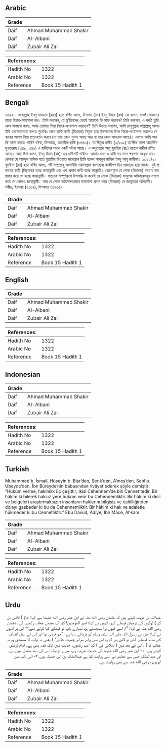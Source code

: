 ## Arabic


<div dir="rtl" lang="ar" style={{fontSize:'larger',backgroundColor:'#f8f9fa',padding:20}}>

</div>
<div style={{backgroundColor:'#f8f9fa',padding:20, marginBottom: 10}}><table> <thead> <tr> <th>Grade</th> <th></th> </tr> </thead> <tbody> <tr><td>Daif</td><td>Ahmad Muhammad Shakir</td></tr><tr><td>Daif</td><td>Al-Albani</td></tr><tr><td>Daif</td><td>Zubair Ali Zai</td></tr></tbody></table><table> <thead> <tr> <th>References:</th> <th></th> </tr> </thead> <tbody><tr><td>Hadith No</td><td>1322</td></tr><tr><td>Arabic No</td><td>1322</td></tr><tr><td>Reference</td><td>Book 15 Hadith 1</td></tr></tbody></table></div>

## Bengali


<div dir="ltr" lang="bn" style={{fontSize:'larger',backgroundColor:'#f8f9fa',padding:20}}>
১৩২২। আবদুল্লাহ ইবনু মাওহাব (রাহঃ) হতে বর্ণিত আছে, উসমান (রাঃ) ইবনু উমার (রাঃ)-কে বলেন, যাও! লোকদের মাঝে বিচার-ফায়সালা কর। তিনি বললেন, হে মু’মিনদের নেতা! আমাকে কি মাফ করবেন? তিনি বললেন, এ পদটি তুমি কেন অপছন্দ করছ, অথচ তোমার পিতা বিচার-ফায়সালা করতেন? তিনি উত্তরে বললেন, আমি রাসূলুল্লাহ সাল্লাল্লাহু আলাইহি ওয়াসাল্লামকে বলতে শুনেছিঃ কোন ব্যক্তি কাযী (বিচারক) নিযুক্ত হয়ে ইনসাফের উপর বিচার-ফায়সালা করলেও সে বরাবর আমল নিয়ে প্রত্যাবর্তন করবে (না তার কোন গুনাহ আছে আর না তার কোন সাওয়াব আছে)। এরপর আমি আর কি আশা করতে পারি? যঈফ, মিশকাত, তাহকীক ছানী (৩৭৪৩)। তা’লীকুর রাগীব (২/১৩২) তা’লীক আলা আহাদীস মুখতারাহ (৩৪৮, ৩৪৯) এ হাদীসের সাথে একটি ঘটনা আছে। এ অনুচ্ছেদে আবূ হুরাইরা (রাঃ) হতেও হাদীস বর্ণিত আছে। আবূ ঈসা বলেন, ইবনু উমার (রাঃ)-এর হাদীসটি গারীব। আমার মতে এ হাদীসের সনদ পরস্পর সংযুক্ত নয়। কেননা যে আবদুল মালিক হতে মুতামির রিওয়াত করেছেন তিনি হলেন আবদুল মালিক ইবনু আবূ জামীলা। ১৩২২/২। বুরাইদা (রাঃ) হতে বর্ণিত আছে, নবী সাল্লাল্লাহু আলাইহি ওয়াসাল্লাম বলেছেনঃ কাজীগণ তিন প্রকারের হয়ে থাকে। দুই প্রকারের কায়ী (বিচারক) হচ্ছে জাহান্নামী এবং এক প্রকার কায়ী হচ্ছে জান্নাতী। জেনেশুনে যে লোক (বিচারক) অন্যায় রায় প্রদান করে সে হচ্ছে জাহান্নামী। সত্যকে সম্পূর্ণরূপে উপলব্ধি না করেই যে লোক (বিচারক) মানুষের অধিকারসমূহ নস্যাৎ করে সে লোকও জাহান্নামী। আর যে লোক ন্যায়সঙ্গতভাবে ফায়সালা প্রদান করে (বিচারক) সে জান্নাতের অধিবাসী। সহীহ, ইরওয়া (২৬১৪), মিশকাত (৩৭৩৫)
</div>
<div style={{backgroundColor:'#f8f9fa',padding:20, marginBottom: 10}}><table> <thead> <tr> <th>Grade</th> <th></th> </tr> </thead> <tbody> <tr><td>Daif</td><td>Ahmad Muhammad Shakir</td></tr><tr><td>Daif</td><td>Al-Albani</td></tr><tr><td>Daif</td><td>Zubair Ali Zai</td></tr></tbody></table><table> <thead> <tr> <th>References:</th> <th></th> </tr> </thead> <tbody><tr><td>Hadith No</td><td>1322</td></tr><tr><td>Arabic No</td><td>1322</td></tr><tr><td>Reference</td><td>Book 15 Hadith 1</td></tr></tbody></table></div>

## English


<div dir="ltr" lang="en" style={{fontSize:'larger',backgroundColor:'#f8f9fa',padding:20}}>

</div>
<div style={{backgroundColor:'#f8f9fa',padding:20, marginBottom: 10}}><table> <thead> <tr> <th>Grade</th> <th></th> </tr> </thead> <tbody> <tr><td>Daif</td><td>Ahmad Muhammad Shakir</td></tr><tr><td>Daif</td><td>Al-Albani</td></tr><tr><td>Daif</td><td>Zubair Ali Zai</td></tr></tbody></table><table> <thead> <tr> <th>References:</th> <th></th> </tr> </thead> <tbody><tr><td>Hadith No</td><td>1322</td></tr><tr><td>Arabic No</td><td>1322</td></tr><tr><td>Reference</td><td>Book 15 Hadith 1</td></tr></tbody></table></div>

## Indonesian


<div dir="ltr" lang="id" style={{fontSize:'larger',backgroundColor:'#f8f9fa',padding:20}}>

</div>
<div style={{backgroundColor:'#f8f9fa',padding:20, marginBottom: 10}}><table> <thead> <tr> <th>Grade</th> <th></th> </tr> </thead> <tbody> <tr><td>Daif</td><td>Ahmad Muhammad Shakir</td></tr><tr><td>Daif</td><td>Al-Albani</td></tr><tr><td>Daif</td><td>Zubair Ali Zai</td></tr></tbody></table><table> <thead> <tr> <th>References:</th> <th></th> </tr> </thead> <tbody><tr><td>Hadith No</td><td>1322</td></tr><tr><td>Arabic No</td><td>1322</td></tr><tr><td>Reference</td><td>Book 15 Hadith 1</td></tr></tbody></table></div>

## Turkish


<div dir="ltr" lang="tr" style={{fontSize:'larger',backgroundColor:'#f8f9fa',padding:20}}>
Muhammed b. İsmail, Hüseyin b. Bişr’den, Şerik’den, A’meş’den, Sehl b. Ubeyde’den, İbn Büreyde’nin babasından rivâyet ederek şöyle demiştir: “Hüküm verme, hakimlik üç çeşittir; ikisi Cehennem’de biri Cennet’tedir. Bir hâkim ki bilerek haksız yere hüküm verir bu Cehennemliktir. Bir hâkim ki delil ve belgeleri araştırmaksızın insanların haklarını bilgisiz ve cahilliğinden dolayı gasbeder ki bu da Cehennemliktir. Bir hâkim ki hak ve adaletle hükmeder ki bu Cennetliktir.” Ebû Dâvûd, Adiye; İbn Mâce, Ahkam
</div>
<div style={{backgroundColor:'#f8f9fa',padding:20, marginBottom: 10}}><table> <thead> <tr> <th>Grade</th> <th></th> </tr> </thead> <tbody> <tr><td>Daif</td><td>Ahmad Muhammad Shakir</td></tr><tr><td>Daif</td><td>Al-Albani</td></tr><tr><td>Daif</td><td>Zubair Ali Zai</td></tr></tbody></table><table> <thead> <tr> <th>References:</th> <th></th> </tr> </thead> <tbody><tr><td>Hadith No</td><td>1322</td></tr><tr><td>Arabic No</td><td>1322</td></tr><tr><td>Reference</td><td>Book 15 Hadith 1</td></tr></tbody></table></div>

## Urdu


<div dir="rtl" lang="ur" style={{fontSize:'larger',backgroundColor:'#f8f9fa',padding:20}}>
عبداللہ بن موہب کہتے ہیں کہ عثمان رضی الله عنہ نے ابن عمر رضی الله عنہما سے کہا: جاؤ ( قاضی بن کر ) لوگوں کے درمیان فیصلے کرو، انہوں نے کہا: امیر المؤمنین! کیا آپ مجھے معاف رکھیں گے، عثمان رضی الله عنہ نے کہا: ”تم اسے کیوں برا سمجھتے ہو، تمہارے باپ تو فیصلے کیا کرتے تھے؟“ اس پر انہوں نے کہا: میں نے رسول اللہ صلی اللہ علیہ وسلم کو فرماتے سنا ہے: ”جو قاضی ہوا اور اس نے عدل انصاف کے ساتھ فیصلے کئے تو لائق ہے کہ وہ اس سے برابر سرابر چھوٹ جائے“ ( یعنی نہ ثواب کا مستحق ہو نہ عقاب کا ) ، اس کے بعد میں ( بھلائی کی ) کیا امید رکھوں، حدیث میں ایک قصہ بھی ہے۔ امام ترمذی کہتے ہیں: ۱- ابن عمر رضی الله عنہما کی حدیث غریب ہے، میرے نزدیک اس کی سند متصل نہیں ہے۔ اور عبدالملک جس سے معتمر نے اسے روایت کیا ہے عبدالملک بن ابی جمیلہ ہیں، ۲- اس باب میں ابوہریرہ رضی الله عنہ سے بھی روایت ہے۔
</div>
<div style={{backgroundColor:'#f8f9fa',padding:20, marginBottom: 10}}><table> <thead> <tr> <th>Grade</th> <th></th> </tr> </thead> <tbody> <tr><td>Daif</td><td>Ahmad Muhammad Shakir</td></tr><tr><td>Daif</td><td>Al-Albani</td></tr><tr><td>Daif</td><td>Zubair Ali Zai</td></tr></tbody></table><table> <thead> <tr> <th>References:</th> <th></th> </tr> </thead> <tbody><tr><td>Hadith No</td><td>1322</td></tr><tr><td>Arabic No</td><td>1322</td></tr><tr><td>Reference</td><td>Book 15 Hadith 1</td></tr></tbody></table></div>